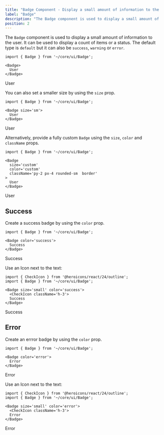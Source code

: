 ```yaml
---
title: "Badge Component - Display a small amount of information to the user"
label: "Badge"
description: "The Badge component is used to display a small amount of information to the user."
position: 2
---
```


The `Badge` component is used to display a small amount of information to the user. It can be used to display a count of items or a status. The default type is `default` but it can also be `success`, `warning` or `error`.

```tsx
import { Badge } from '~/core/ui/Badge';

<Badge>
  User
</Badge>
```

<DemoContainer>
  <Badge>
    User
  </Badge>
</DemoContainer>

You can also set a smaller size by using the `size` prop.

```tsx
import { Badge } from '~/core/ui/Badge';

<Badge size='sm'>
  User
</Badge>
```

<DemoContainer>
  <Badge size='small'>
    User
  </Badge>
</DemoContainer>

Alternatively, provide a fully custom `Badge` using the `size`, `color` and `className` props.

```tsx
import { Badge } from '~/core/ui/Badge';

<Badge 
  size='custom' 
  color='custom' 
  className='py-2 px-4 rounded-sm  border'
>
  User
</Badge>
```

<DemoContainer>
  <Badge
    size='custom'
    color='custom'
    className='py-2 px-4 rounded-sm  border'
  >
    User
  </Badge>
</DemoContainer>

## Success

Create a success badge by using the `color` prop.

```tsx
import { Badge } from '~/core/ui/Badge';

<Badge color='success'>
  Success
</Badge>
```

<DemoContainer>
  <Badge color='success'>
    Success
  </Badge>
</DemoContainer>

Use an Icon next to the text:

```tsx
import { CheckIcon } from '@heroicons/react/24/outline';
import { Badge } from '~/core/ui/Badge';

<Badge size='small' color='success'>
  <CheckIcon className='h-3'>
  Success
</Badge>
```

<DemoContainer>
  <Badge size='small' color='success'>
    <Icons.CheckIcon className='h-3 mr-0' />
    Success
  </Badge>
</DemoContainer>

## Error

Create an errror badge by using the `color` prop.

```tsx
import { Badge } from '~/core/ui/Badge';

<Badge color='error'>
  Error
</Badge>
```

<DemoContainer>
  <Badge color='error'>
    Error
  </Badge>
</DemoContainer>

Use an Icon next to the text:

```tsx
import { CheckIcon } from '@heroicons/react/24/outline';
import { Badge } from '~/core/ui/Badge';

<Badge size='small' color='error'>
  <CheckIcon className='h-3'>
  Error
</Badge>
```

<DemoContainer>
  <Badge size='small' color='error'>
    <Icons.XMarkIcon className='h-3 mr-0' />
    Error
  </Badge>
</DemoContainer>
